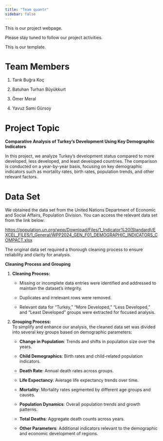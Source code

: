 ```yaml
---
title: "Team quantr"
sidebar: false 
---
```


This is our project webpage.

Please stay tuned to follow our project activities.

This is our template.

# Team Members

1.  Tarık Buğra Koç

2.  Batuhan Turhan Büyükkurt

3.  Ömer Meral

4.  Yavuz Sami Gürsoy

# Project Topic

**Comparative Analysis of Turkey's Development Using Key Demographic Indicators**

In this project, we analyze Turkey's development status compared to more developed, less developed, and least developed countries. The comparison is conducted on a year-by-year basis, focusing on key demographic indicators such as mortality rates, birth rates, population trends, and other relevant factors.

# Data Set

We obtained the data set from the United Nations Department of Economic and Social Affairs, Population Division. You can access the relevant data set from the link below:

<https://population.un.org/wpp/Download/Files/1_Indicator%20(Standard)/EXCEL_FILES/1_General/WPP2024_GEN_F01_DEMOGRAPHIC_INDICATORS_COMPACT.xlsx>

The original data set required a thorough cleaning process to ensure reliability and clarity for analysis.

**Cleaning Process and Grouping**

1.  **Cleaning Process:**

    -   Missing or incomplete data entries were identified and addressed to maintain the dataset's integrity.

    -   Duplicates and irrelevant rows were removed.

    -   Relevant data for "Turkey," "More Developed," "Less Developed," and "Least Developed" groups were extracted for focused analysis.

2.  **Grouping Process:**\
    To simplify and enhance our analysis, the cleaned data set was divided into several key groups based on demographic parameters:

    -   **Change in Population**: Trends and shifts in population size over the years.

    -   **Child Demographics**: Birth rates and child-related population indicators.

    -   **Death Rate**: Annual death rates across groups.

    -   **Life Expectancy**: Average life expectancy trends over time.

    -   **Mortality**: Mortality rates segmented by different age groups and causes.

    -   **Population Dynamics**: Overall population trends and growth patterns.

    -   **Total Deaths**: Aggregate death counts across years.

    -   **Other Parameters**: Additional indicators relevant to the demographic and economic development of regions.
